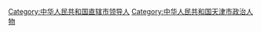 [[Category:中华人民共和国直辖市领导人|Category:中华人民共和国直辖市领导人]]
[[Category:中华人民共和国天津市政治人物|Category:中华人民共和国天津市政治人物]]